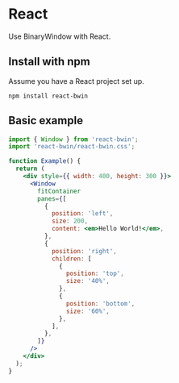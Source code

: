 
# React

Use BinaryWindow with React.

## Install with npm

Assume you have a React project set up.

```
npm install react-bwin
```

## Basic example

<Client>
  <Example />
</Client>

```jsx
import { Window } from 'react-bwin';
import 'react-bwin/react-bwin.css';

function Example() {
  return (
    <div style={{ width: 400, height: 300 }}>
      <Window
        fitContainer
        panes={[
          {
            position: 'left',
            size: 200,
            content: <em>Hello World!</em>,
          },
          {
            position: 'right',
            children: [
              {
                position: 'top',
                size: '40%',
              },
              {
                position: 'bottom',
                size: '60%',
              },
            ],
          },
        ]}
      />
    </div>
  );
}
```
